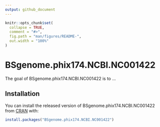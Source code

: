 ```yaml
---
output: github_document
---
```


<!-- README.md is generated from README.Rmd. Please edit that file -->

```r
knitr::opts_chunk$set(
  collapse = TRUE,
  comment = "#>",
  fig.path = "man/figures/README-",
  out.width = "100%"
)
```

# BSgenome.phix174.NCBI.NC001422

<!-- badges: start -->
<!-- badges: end -->

The goal of BSgenome.phix174.NCBI.NC001422 is to ...

## Installation

You can install the released version of BSgenome.phix174.NCBI.NC001422 from [CRAN](https://CRAN.R-project.org) with:

``` r
install.packages("BSgenome.phix174.NCBI.NC001422")
```

